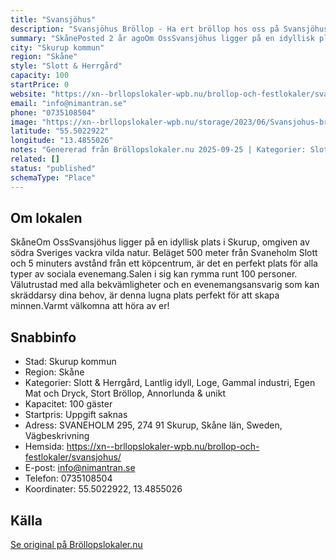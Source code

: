 ```yaml
---
title: "Svansjöhus"
description: "Svansjöhus Bröllop - Ha ert bröllop hos oss på Svansjöhus. Se vår fina Bröllopslokal. Skicka gärna en förfrågan så hjälper vi Er!"
summary: "SkånePosted 2 år agoOm OssSvansjöhus ligger på en idyllisk plats i Skurup, omgiven av södra Sveriges vackra vilda natur. Beläget 500 meter från Svaneholm Slott och 5 minuters avstånd från ett…"
city: "Skurup kommun"
region: "Skåne"
style: "Slott & Herrgård"
capacity: 100
startPrice: 0
website: "https://xn--brllopslokaler-wpb.nu/brollop-och-festlokaler/svansjohus/"
email: "info@nimantran.se"
phone: "0735108504"
image: "https://xn--brllopslokaler-wpb.nu/storage/2023/06/Svansjohus-brollopslokal-festlokal-skane-brollop-skurup-8-visning.webp"
latitude: "55.5022922"
longitude: "13.4855026"
notes: "Genererad från Bröllopslokaler.nu 2025-09-25 | Kategorier: Slott & Herrgård, Lantlig idyll, Loge, Gammal industri, Egen Mat och Dryck, Stort Bröllop, Annorlunda & unikt"
related: []
status: "published"
schemaType: "Place"
---
```


## Om lokalen

SkåneOm OssSvansjöhus ligger på en idyllisk plats i Skurup, omgiven av södra Sveriges vackra vilda natur. Beläget 500 meter från Svaneholm Slott och 5 minuters avstånd från ett köpcentrum, är det en perfekt plats för alla typer av sociala evenemang.Salen i sig kan rymma runt 100 personer. Välutrustad med alla bekvämligheter och en evenemangsansvarig som kan skräddarsy dina behov, är denna lugna plats perfekt för att skapa minnen.Varmt välkomna att höra av er!

## Snabbinfo

- Stad: Skurup kommun
- Region: Skåne
- Kategorier: Slott & Herrgård, Lantlig idyll, Loge, Gammal industri, Egen Mat och Dryck, Stort Bröllop, Annorlunda & unikt
- Kapacitet: 100 gäster
- Startpris: Uppgift saknas
- Adress: SVANEHOLM 295, 274 91 Skurup, Skåne län, Sweden, Vägbeskrivning
- Hemsida: https://xn--brllopslokaler-wpb.nu/brollop-och-festlokaler/svansjohus/
- E-post: info@nimantran.se
- Telefon: 0735108504
- Koordinater: 55.5022922, 13.4855026

## Källa

[Se original på Bröllopslokaler.nu](https://xn--brllopslokaler-wpb.nu/brollop-och-festlokaler/svansjohus/)
